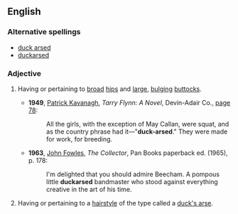 ==English==

===Alternative spellings===
*[[duck arsed]]
*[[duckarsed]]

===Adjective===
{{en-adj|pos=[[duck]]-[[arse]]d}}

#{{chiefly|British|indelicate|sometimes|insulting}} Having or pertaining to [[broad]] [[hips]] and [[large]], [[bulging]] [[buttock]]s.
#*'''1949''', [[w:Patrick_Kavanagh|Patrick Kavanagh]], ''Tarry Flynn: A Novel'', Devin-Adair Co., [http://books.google.ca/books?id=whVAAAAAIAAJ&q=%22duck+arsed%22&dq=%22duck+arsed%22&lr=&ie=ISO-8859-1&pgis=1 page 78]: 
#*:All the girls, with the exception of May Callan, were squat, and as the country phrase had it—"'''duck-arsed'''." They were made for work, for breeding.
#*'''1963''', [[w:John_Fowles|John Fowles]], ''The Collector'', Pan Books paperback ed. (1965), p. 178:
#*:I'm delighted that you should admire Beecham.  A pompous little '''duckarsed''' bandmaster who stood against everything creative in the art of his time.
#{{chiefly|British|informal}} Having or pertaining to a [[hairstyle]] of the type called a [[duck's arse]].
